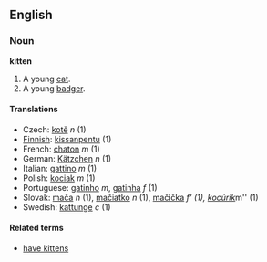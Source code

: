 ==English==
===Noun===
'''kitten'''

#A young [[cat]].
#A young [[badger]].

====Translations====
*Czech: [[kotě]] ''n'' (1)
*[[Finnish]]: [[kissanpentu]] (1)
*French: [[chaton]] ''m'' (1)
*German: [[Kätzchen]] ''n'' (1)
*Italian: [[gattino]] ''m'' (1)
*Polish: [[kociak]] ''m'' (1)
*Portuguese: [[gatinho]] ''m'', [[gatinha]] ''f'' (1)
*Slovak: [[mača]] ''n'' (1), [[mačiatko]] ''n'' (1), [[mačička]] ''f' (1), [[kocúrik]] ''m'' (1)
*Swedish: [[kattunge]] ''c'' (1)

====Related terms====
*[[have kittens]]